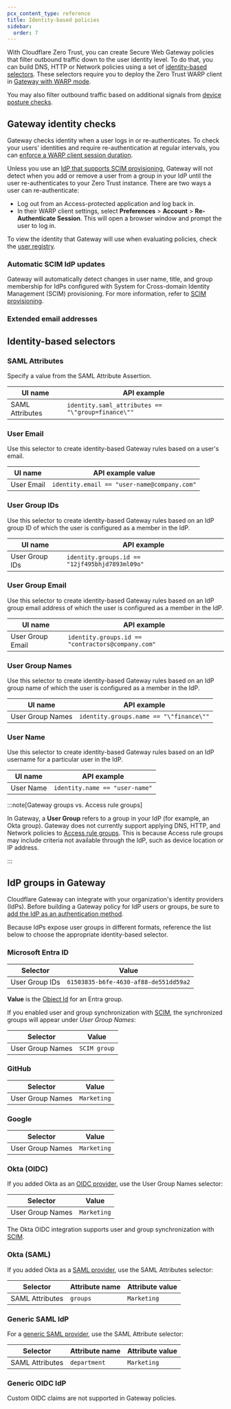 ```yaml
---
pcx_content_type: reference
title: Identity-based policies
sidebar:
  order: 7
---
```



With Cloudflare Zero Trust, you can create Secure Web Gateway policies that filter outbound traffic down to the user identity level. To do that, you can build DNS, HTTP or Network policies using a set of [identity-based selectors](#identity-based-selectors). These selectors require you to deploy the Zero Trust WARP client in [Gateway with WARP mode](/cloudflare-one/connections/connect-devices/warp/configure-warp/warp-modes/).

You may also filter outbound traffic based on additional signals from [device posture checks](/cloudflare-one/identity/devices/).

## Gateway identity checks

Gateway checks identity when a user logs in or re-authenticates. To check your users' identities and require re-authentication at regular intervals, you can [enforce a WARP client session duration](/cloudflare-one/connections/connect-devices/warp/configure-warp/warp-sessions/).

Unless you use an [IdP that supports SCIM provisioning](#automatic-scim-idp-updates), Gateway will not detect when you add or remove a user from a group in your IdP until the user re-authenticates to your Zero Trust instance. There are two ways a user can re-authenticate:

- Log out from an Access-protected application and log back in.
- In their WARP client settings, select **Preferences** > **Account** > **Re-Authenticate Session**. This will open a browser window and prompt the user to log in.

To view the identity that Gateway will use when evaluating policies, check the [user registry](/cloudflare-one/insights/logs/users/).

### Automatic SCIM IdP updates

Gateway will automatically detect changes in user name, title, and group membership for IdPs configured with System for Cross-domain Identity Management (SCIM) provisioning. For more information, refer to [SCIM provisioning](/cloudflare-one/identity/users/scim/).

### Extended email addresses

<Render file="gateway/extended-email" />

## Identity-based selectors

### SAML Attributes

Specify a value from the SAML Attribute Assertion.

| UI name         | API example                                       |
| --------------- | ------------------------------------------------- |
| SAML Attributes | `identity.saml_attributes == "\"group=finance\""` |

### User Email

Use this selector to create identity-based Gateway rules based on a user's email.

| UI name    | API example value                           |
| ---------- | ------------------------------------------- |
| User Email | `identity.email == "user-name@company.com"` |

### User Group IDs

Use this selector to create identity-based Gateway rules based on an IdP group ID of which the user is configured as a member in the IdP.

| UI name        | API example                                    |
| -------------- | ---------------------------------------------- |
| User Group IDs | `identity.groups.id == "12jf495bhjd7893ml09o"` |

### User Group Email

Use this selector to create identity-based Gateway rules based on an IdP group email address of which the user is configured as a member in the IdP.

| UI name          | API example                                       |
| ---------------- | ------------------------------------------------- |
| User Group Email | `identity.groups.id == "contractors@company.com"` |

### User Group Names

Use this selector to create identity-based Gateway rules based on an IdP group name of which the user is configured as a member in the IdP.

| UI name          | API example                             |
| ---------------- | --------------------------------------- |
| User Group Names | `identity.groups.name == "\"finance\""` |

### User Name

Use this selector to create identity-based Gateway rules based on an IdP username for a particular user in the IdP.

| UI name   | API example                    |
| --------- | ------------------------------ |
| User Name | `identity.name == "user-name"` |

:::note[Gateway groups vs. Access rule groups]

In Gateway, a **User Group** refers to a group in your IdP (for example, an Okta group). Gateway does not currently support applying DNS, HTTP, and Network policies to [Access rule groups](/cloudflare-one/policies/access/groups/). This is because Access rule groups may include criteria not available through the IdP, such as device location or IP address.

:::

## IdP groups in Gateway

Cloudflare Gateway can integrate with your organization's identity providers (IdPs). Before building a Gateway policy for IdP users or groups, be sure to [add the IdP as an authentication method](/cloudflare-one/identity/idp-integration/).

Because IdPs expose user groups in different formats, reference the list below to choose the appropriate identity-based selector.

### Microsoft Entra ID

| Selector       | Value                                 |
| -------------- | ------------------------------------- |
| User Group IDs | `61503835-b6fe-4630-af88-de551dd59a2` |

**Value** is the [Object Id](/cloudflare-one/identity/idp-integration/entra-id/#entra-groups-in-zero-trust-policies) for an Entra group.

If you enabled user and group synchronization with [SCIM](/cloudflare-one/identity/idp-integration/entra-id/#synchronize-users-and-groups), the synchronized groups will appear under _User Group Names_:

| Selector         | Value        |
| ---------------- | ------------ |
| User Group Names | `SCIM group` |

### GitHub

| Selector         | Value       |
| ---------------- | ----------- |
| User Group Names | `Marketing` |

### Google

| Selector         | Value       |
| ---------------- | ----------- |
| User Group Names | `Marketing` |

### Okta (OIDC)

If you added Okta as an [OIDC provider](/cloudflare-one/identity/idp-integration/okta/), use the User Group Names selector:

| Selector         | Value       |
| ---------------- | ----------- |
| User Group Names | `Marketing` |

The Okta OIDC integration supports user and group synchronization with [SCIM](/cloudflare-one/identity/idp-integration/okta/#synchronize-users-and-groups).

### Okta (SAML)

If you added Okta as a [SAML provider](/cloudflare-one/identity/idp-integration/okta-saml/), use the SAML Attributes selector:

| Selector        | Attribute name | Attribute value |
| --------------- | -------------- | --------------- |
| SAML Attributes | `groups`       | `Marketing`     |

### Generic SAML IdP

For a [generic SAML provider](/cloudflare-one/identity/idp-integration/generic-saml/), use the SAML Attribute selector:

| Selector        | Attribute name | Attribute value |
| --------------- | -------------- | --------------- |
| SAML Attributes | `department`   | `Marketing`     |

### Generic OIDC IdP

Custom OIDC claims are not supported in Gateway policies.
